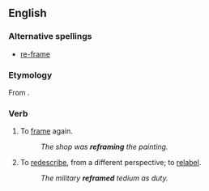 ==English==

===Alternative spellings===
* [[re-frame]]

===Etymology===
From {{prefix|re|frame}}.

===Verb===
{{en-verb|refram|es}}

# To [[frame]] again.
#: ''The shop was '''reframing''' the painting.''
# To [[redescribe]], from a different perspective; to [[relabel]].
#: ''The military '''reframed''' tedium as duty.''